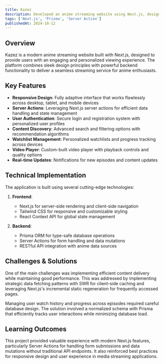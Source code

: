 ```yaml
---
title: Kazez
description: Developed an anime streaming website using Next.js, designed to provide users with an engaging and personalized viewing experience.
tags: ['Next.js', 'Prisma', 'Server Action']
publishedAt: 2024-10-12
---
```


## Overview

Kazez is a modern anime streaming website built with Next.js, designed to provide users with an engaging and personalized viewing experience. The platform combines sleek design principles with powerful backend functionality to deliver a seamless streaming service for anime enthusiasts.

## Key Features

- **Responsive Design**: Fully adaptive interface that works flawlessly across desktop, tablet, and mobile devices
- **Server Actions**: Leveraging Next.js server actions for efficient data handling and state management
- **User Authentication**: Secure login and registration system with personalized user profiles
- **Content Discovery**: Advanced search and filtering options with recommendation algorithms
- **Watchlist Management**: Personalized watchlists and progress tracking across devices
- **Video Player**: Custom-built video player with playback controls and quality options
- **Real-time Updates**: Notifications for new episodes and content updates

## Technical Implementation

The application is built using several cutting-edge technologies:

1. **Frontend**:

   - Next.js for server-side rendering and client-side navigation
   - Tailwind CSS for responsive and customizable styling
   - React Context API for global state management

2. **Backend**:
   - Prisma ORM for type-safe database operations
   - Server Actions for form handling and data mutations
   - RESTful API integration with anime data sources

## Challenges & Solutions

One of the main challenges was implementing efficient content delivery while maintaining good performance. This was addressed by implementing strategic data fetching patterns with SWR for client-side caching and leveraging Next.js's incremental static regeneration for frequently accessed pages.

Managing user watch history and progress across episodes required careful database design. The solution involved a normalized schema with Prisma that efficiently tracks user interactions while minimizing database load.

## Learning Outcomes

This project provided valuable experience with modern Next.js features, particularly Server Actions for handling form submissions and data mutations without traditional API endpoints. It also reinforced best practices for responsive design and user experience in media streaming applications.
